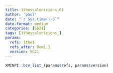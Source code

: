 ```yaml
---
title: 1thessaloniciens_01
author: 'paul'
date: "`r Sys.time()-0`"
date-format: medium
categories: [SG21]
tags: [1thessaloniciens_]
params:
  refs: 1the1
  refs_after: Rom1:1
  version: SG21
---
```


```r
XMINPI::bcv_list_(params$refs, params$version)
```

